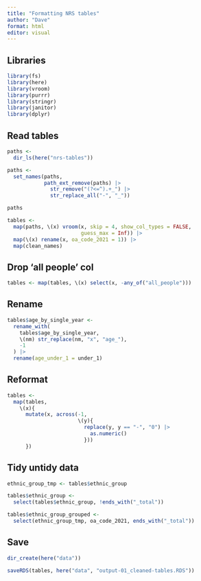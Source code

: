 ```yaml
---
title: "Formatting NRS tables"
author: "Dave"
format: html
editor: visual
---
```


## Libraries

```r
library(fs)
library(here)
library(vroom)
library(purrr)
library(stringr)
library(janitor)
library(dplyr)
```

## Read tables

```r
paths <-
  dir_ls(here("nrs-tables"))

paths <-
  set_names(paths, 
            path_ext_remove(paths) |> 
              str_remove("(?<=^).+_") |> 
              str_replace_all("-", "_"))

paths

tables <-
  map(paths, \(x) vroom(x, skip = 4, show_col_types = FALSE,
                        guess_max = Inf)) |> 
  map(\(x) rename(x, oa_code_2021 = 1)) |> 
  map(clean_names)
```

## Drop 'all people' col

```r
tables <- map(tables, \(x) select(x, -any_of("all_people")))
```

## Rename

```r
tables$age_by_single_year <- 
  rename_with(
    tables$age_by_single_year, 
    \(nm) str_replace(nm, "x", "age_"),
    -1
  ) |> 
  rename(age_under_1 = under_1)
```

## Reformat

```r
tables <- 
  map(tables, 
    \(x){
      mutate(x, across(-1,
                       \(y){
                         replace(y, y == "-", "0") |>
                           as.numeric()
                         }))
      })
```

## Tidy untidy data

```r
ethnic_group_tmp <- tables$ethnic_group

tables$ethnic_group <- 
  select(tables$ethnic_group, !ends_with("_total"))

tables$ethnic_group_grouped <- 
  select(ethnic_group_tmp, oa_code_2021, ends_with("_total"))
```

## Save

```r
dir_create(here("data"))

saveRDS(tables, here("data", "output-01_cleaned-tables.RDS"))
```
